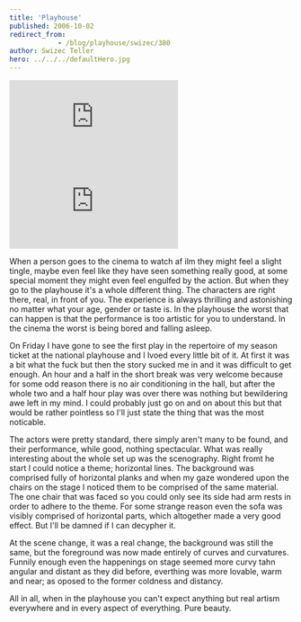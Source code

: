 ```yaml
---
title: 'Playhouse'
published: 2006-10-02
redirect_from: 
            - /blog/playhouse/swizec/380
author: Swizec Teller
hero: ../../../defaultHero.jpg
---
```

[![](http://www.sngdrama-lj.si/pic.php?name=pred_slikePICTURE-487-thumb&type=image/x-png)![](http://www.sngdrama-lj.si/pic.php?name=pred_slikePICTURE-485-thumb&type=image/x-png)](http://www.sngdrama-lj.si/pic.php?name=pred_slikePICTURE-487&type=image/x-png)  
  


When a person goes to the cinema to watch af ilm they might feel a slight tingle, maybe even feel like they have seen something really good, at some special moment they might even feel engulfed by the action. But when they go to the playhouse it's a whole different thing. The characters are right there, real, in front of you. The experience is always thrilling and astonishing no matter what your age, gender or taste is. In the playhouse the worst that can happen is that the performance is too artistic for you to understand. In the cinema the worst is being bored and falling asleep.  
  
On Friday I have gone to see the first play in the repertoire of my season ticket at the national playhouse and I lvoed every little bit of it. At first it was a bit what the fuck but then the story sucked me in and it was difficult to get enough. An hour and a half in the short break was very welcome because for some odd reason there is no air conditioning in the hall, but after the whole two and a half hour play was over there was nothing but bewildering awe left in my mind. I could probably just go on and on about this but that would be rather pointless so I'll just state the thing that was the most noticable.  
  
The actors were pretty standard, there simply aren't many to be found, and their performance, while good, nothing spectacular. What was really interesting about the whole set up was the scenography. Right fromt he start I could notice a theme; horizontal lines. The background was comprised fully of horizontal planks and when my gaze wondered upon the chairs on the stage I noticed them to be comprised of the same material. The one chair that was faced so you could only see its side had arm rests in order to adhere to the theme. For some strange reason even the sofa was visibly comprised of horizontal parts, which altogether made a very good effect. But I'll be damned if I can decypher it.  
  
At the scene change, it was a real change, the background was still the same, but the foreground was now made entirely of curves and curvatures. Funnily enough even the happenings on stage seemed more curvy tahn angular and distant as they did before, everthing was more lovable, warm and near; as oposed to the former coldness and distancy.  
  
All in all, when in the playhouse you can't expect anything but real artism everywhere and in every aspect of everything. Pure beauty.